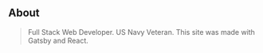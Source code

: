 ## About

> Full Stack Web Developer. 
> US Navy Veteran.
> This site was made with Gatsby and React.
